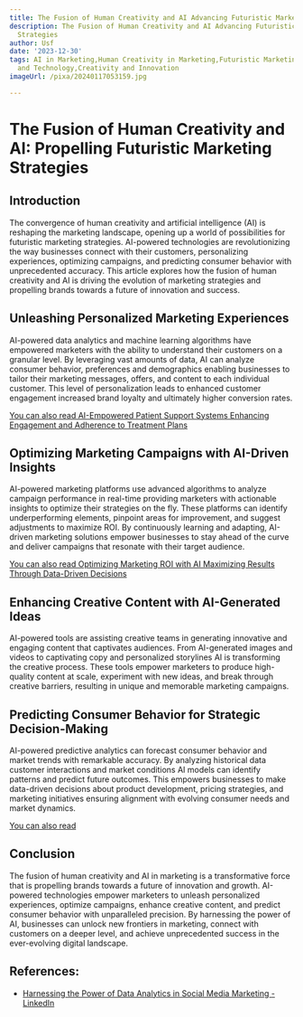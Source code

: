 ```yaml
---
title: The Fusion of Human Creativity and AI Advancing Futuristic Marketing Strategies
description: The Fusion of Human Creativity and AI Advancing Futuristic Marketing
  Strategies
author: Usf
date: '2023-12-30'
tags: AI in Marketing,Human Creativity in Marketing,Futuristic Marketing Strategies,Marketing
  and Technology,Creativity and Innovation
imageUrl: /pixa/20240117053159.jpg

---
```

# The Fusion of Human Creativity and AI: Propelling Futuristic Marketing Strategies

## Introduction

The convergence of human creativity and artificial intelligence (AI) is reshaping  the marketing  landscape, opening  up a world of  possibilities for futuristic marketing strategies. AI-powered technologies are revolutionizing the way businesses connect with their  customers, personalizing  experiences, optimizing campaigns, and predicting consumer behavior with unprecedented accuracy. This  article explores how the fusion of human creativity and AI is driving the evolution of marketing  strategies and propelling brands towards a future of innovation and success.

## Unleashing Personalized Marketing Experiences

AI-powered data analytics and machine learning algorithms  have empowered marketers with  the ability to understand their customers on a granular level. By leveraging vast amounts of data, AI can analyze consumer behavior, preferences and  demographics  enabling businesses to tailor  their marketing messages, offers, and content to each individual customer. This level  of personalization leads to enhanced customer engagement increased brand loyalty  and  ultimately higher conversion rates.

[You can also read AI-Empowered Patient Support Systems Enhancing Engagement and Adherence to Treatment Plans](AI-Empowered%20Patient%20Support%20Systems%20Enhancing%20Engagement%20and%20Adherence%20to%20Treatment%20Plans)


## Optimizing Marketing Campaigns with AI-Driven  Insights

AI-powered marketing platforms use advanced algorithms to analyze campaign performance in real-time providing marketers with actionable insights  to optimize their strategies on the fly. These platforms can identify underperforming elements, pinpoint areas for improvement, and  suggest adjustments to maximize ROI. By continuously learning and  adapting, AI-driven marketing solutions empower businesses to stay ahead of the curve and deliver campaigns  that resonate with their target audience.

[You can also read Optimizing Marketing ROI with AI Maximizing  Results Through Data-Driven Decisions](Optimizing%20Marketing%20ROI%20with%20AI%20Maximizing%20Results%20Through%20Data-Driven%20Decisions)


## Enhancing  Creative Content with AI-Generated Ideas

AI-powered tools are assisting creative teams  in generating innovative and engaging content that captivates audiences. From AI-generated  images and videos to  captivating copy  and personalized storylines AI is transforming  the creative process. These tools empower marketers to produce high-quality content at  scale, experiment with new ideas, and break through creative barriers, resulting in unique and memorable  marketing campaigns.

## Predicting Consumer Behavior for Strategic Decision-Making

AI-powered predictive analytics can  forecast consumer behavior and market  trends with remarkable accuracy.  By analyzing historical data customer interactions  and market conditions AI models  can identify patterns and predict future outcomes. This empowers businesses to make data-driven decisions about product development, pricing strategies, and marketing initiatives ensuring alignment with evolving consumer needs and market dynamics.

[You can also read  ]()


## Conclusion

The fusion of human creativity and AI in marketing is  a transformative force that is propelling brands towards a future of innovation  and growth. AI-powered technologies empower marketers to unleash  personalized  experiences, optimize campaigns,  enhance  creative content, and predict consumer behavior with unparalleled precision. By harnessing the power of AI, businesses can  unlock  new frontiers in marketing, connect with customers  on a deeper level, and achieve unprecedented success in the ever-evolving digital landscape.

## References:
- [Harnessing the Power of Data Analytics in Social Media Marketing - LinkedIn](https://www.linkedin.com/pulse/harnessing-power-data-analytics-social-media-mehdi-hasan)
